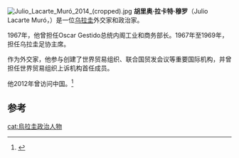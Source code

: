 [[File:Julio_Lacarte_Muró_2014_(cropped).jpg|thumb]]
'''胡里奥·拉卡特·穆罗'''（Julio Lacarte Muró，{{bd|1918年|3月29日|2016年|3月4日|}}）是一位[[乌拉圭|乌拉圭]]外交家和政治家。

1967年，他曾担任Oscar Gestido总统内阁工业和商务部长。1967年至1969年，担任乌拉圭足协主席。

作为外交家，他参与创建了世界贸易组织、联合国贸发会议等重要国际机构，并曾担任世界贸易组织上诉机构首任成员。

他2012年曾访问中国。<ref>{{Cite web |url=http://cwto.mofcom.gov.cn/article/n/201207/20120708234911.shtml |title=世贸组织上诉机构创始人Lacarte教授来访 |access-date=2016-03-07 |archive-date=2020-06-18 |archive-url=https://web.archive.org/web/20200618222251/http://cwto.mofcom.gov.cn/article/n/201207/20120708234911.shtml |dead-url=no }}</ref>

==参考==
{{refs}}

{{normdaten}}
{{DEFAULTSORT:Lacarte}}
[[cat:烏拉圭政治人物|cat:烏拉圭政治人物]]
{{Uruguay-bio-stub}}